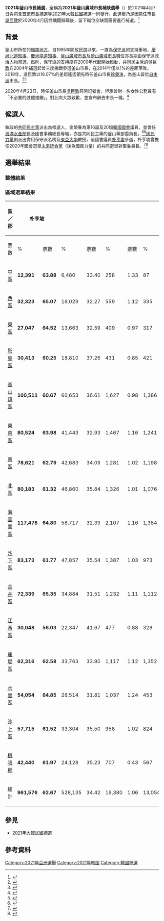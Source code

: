 {{Infobox Election
|election_name      = 2021年釜山市長補選
|country            = Busan
|type               = legislative 
|ongoing            = no
|previous_election  = 2018年大韓民國地方選舉
|previous_year      = 2018
|next_election      = 2022年大韓民國地方選舉
|next_year          = 2022
|election_date      = 2021年4月7日
|turnout            = 52.65%
|image1             = [[File:Mayor_of_Busan_Park_Heong-joon_taking_a_commemorative_photo_with_the_Speaker_of_the_National_Assembly.png|110x150px]]
|candidate1         = [[朴亨埈|朴亨埈]] [[File:Check_mark.svg|22px]]
|party1             = {{PPP}}
|colour1            = e7001f
|popular_vote1      = '''961,576'''
|percentage1        = '''62.67%'''
|swing1             = {{increase}} 25.51%
|image2             = [[File:Kim_young-chun_2021.png|150x150px]]
|candidate2         = {{lk|金榮春|김영춘 (1962년)}}
|party2             = {{MPK}}
|colour2            = 004ea2
|popular_vote2      = 528,135
|percentage2        = 34.42%
|swing2             = {{decrease}} 20.81%
|title              = 市長
|before_election    = {{lk|李炳振 (1964年)|이병진 (1964년)|李炳振}}{{small|（代理）}}
|before_party       = [[無黨籍|無黨籍]]
|after_election     = [[朴亨埈|朴亨埈]]
|after_party        = {{PPP}}
| map_image         = 2021 Mayor of Busan by-election leads by tertiary division.svg 
| map_size          = 300px
| map_caption       = 準確至邑、面、洞級行政區的選舉結果地圖

}}
'''2021年釜山市長補選'''，全稱為'''2021年釜山廣域市長補缺選舉'''（{{Kor|k=2021년 부산광역시장 보궐선거|rm=}}）於2021年4月7日與包含[[2021年首爾市長補選|首爾市長補選]]等[[2021年大韓民國補選|2021年大韓民國補選]]一同舉行。此選舉乃是因原任市長[[吳巨敦|吳巨敦]]於2020年4月因性醜聞辭職後，留下職位空缺而需要進行補選。<ref>{{cite news|title=「與人會談時有不必要的肢體接觸」　性騷擾醜聞上身，南韓釜山市長吳巨敦被迫辭職|url=https://www.storm.mg/article/2555722|publisher=風傳媒|author=|date=2020-04-23|language=zh|accessdate=2021-04-08|archive-date=2020-05-29|archive-url=https://web.archive.org/web/20200529132947/https://www.storm.mg/article/2555722|dead-url=no}}</ref>

== 背景 ==
釜山市所在的[[嶺南地方|嶺南地方]]，自1995年開放民選以來，一直為[[保守派|保守派]]的支持重地，[[慶尚北道知事|慶尚北道知事]]、[[慶尚南道知事|慶尚南道知事]]、[[釜山廣域市長|釜山廣域市長]]及[[蔚山廣域市長|蔚山廣域市長]]職位亦長期由保守派政治人物當選。然則，保守派的支持度在2000年代起開始鬆動，[[共同民主党|共同民主党]]的[[吳巨敦|吳巨敦]]自2004年補選起曾三度挑戰參選釜山市長，在2014年僅以1%的差距落敗。2018年，吳巨敦以18.07%的差距遙遙領先時任釜山市長[[徐秉洙|徐秉洙]]，為釜山首位[[自由派|自由派]]市長。<ref>{{cite news |title=부산시장에 오거돈 당선…민주당 첫 단체장 기록(종합)|url=https://www.yna.co.kr/view/AKR20180614004751051 |publisher=Yonhap News|author=이종민|date=2018-06-14|language=ko}}</ref><ref>{{cite news |title=盧武鉉도 이루지 못한 ‘꿈’ 이룬 3전 4기의 오뚝이|url=http://monthly.chosun.com/client/news/viw.asp?ctcd=&nNewsNumb=201807100011 |publisher=朝鮮日報|author=조성호|date=2018-07|language=ko}}</ref>

2020年4月23日，時任釜山市長[[吳巨敦|吳巨敦]]召開記者會，坦承曾對一名女性公務員有「不必要的肢體接觸」，對此向大眾致歉，並宣布辭去市長一職。<ref>{{Cite news|url=https://www.rti.org.tw/news/view/id/2061075|title=涉性騷擾女公務員 釜山市長引咎辭職|publisher=中央廣播電臺|date=2020-04-23|accessdate=2021-04-25|archive-date=2021-04-28|archive-url=https://web.archive.org/web/20210428030521/https://www.rti.org.tw/news/view/id/2061075|dead-url=no}}</ref>

== 候選人 ==
執政的[[共同民主黨|共同民主黨]]派出{{lk|金榮春|김영춘 (1962년)}}為候選人，金榮春為第16屆及20屆[[韓國國會|韓國國會]]議員，並曾任[[韓國國土交通部|海洋水產部]]長及國會事務總長等職，亦是共同民主黨的釜山黨部委員長。<ref>{{cite news|title=김영춘 출마선언 “부산의 운명을 바꾸겠습니다”|url=http://www.gayailbo.com/news/articleView.html?idxno=7283|publisher=伽倻日報|author=신동열|date=2021-01-12|language=ko|accessdate=2021-04-08|archive-date=2021-01-25|archive-url=https://web.archive.org/web/20210125201523/http://www.gayailbo.com/news/articleView.html?idxno=7283|dead-url=no}}</ref><ref>{{cite news |title=김영춘, 부산시장 보선 출마선언…“가덕도 첫 삽 뜨겠다”|url=https://www.donga.com/news/Politics/article/all/20210112/104886857/1 |publisher=東亞日報|author=|date=2021-01-12|language=ko}}</ref>[[國民力量|國民力量]]則派出實用保守派名嘴及[[東亞大學_(韓國)|東亞大學]]教授，前國會議員[[朴亨埈|朴亨埈]]參選，朴亨埈曾擔任2020年國會選舉[[未來統合黨|未來統合黨]]（後為國民力量）的共同選舉對策委員長。<ref>{{cite news |title=박형준, 부산시장 출마 선언…"정권교체 힘 되겠다"|url=https://biz.chosun.com/site/data/html_dir/2020/12/15/2020121502165.html |publisher=朝鮮日報|author=김민우|date=2020-12-15|language=ko}}</ref><ref>{{cite news|title=박형준 “정권 교체 힘되는 부산시장” 출마 선언…야권 출사표 속속|url=http://www.hani.co.kr/arti/politics/assembly/974271.html|publisher=韓民族|author=장나래|date=2020-12-15|language=ko|accessdate=2021-04-08|archive-date=2021-02-07|archive-url=https://web.archive.org/web/20210207025635/http://www.hani.co.kr/arti/politics/assembly/974271.html|dead-url=no}}</ref>

== 選舉結果 ==
=== 整體結果 ===
{{Election box begin | title=[[2021年大韓民國補選|2021年大韓民國補選]]：釜山廣域市長}}
{{Election box candidate with party link|
  |party      = 國民力量
  |candidate  = {{lk|朴亨埈|박형준 (1960년)}}
  |votes      = 961,576
  |percentage = 62.67%
  |change     = +25.51%
  |當選       = yes
}}
{{Election box candidate with party link|
  |party      = 共同民主黨
  |candidate  = {{lk|金榮春|김영춘 (1962년)}}
  |votes      = 528,135
  |percentage = 34.42%
  |change     = -20.81%
}}
{{Election box candidate|
  |party      = {{lk|自由民主黨 (2020年韓國)|자유민주당 (대한민국, 2020년)|自由民主黨}}
  |colour     = #073686
  |candidate  = {{lk|鄭奎載|정규재}}
  |votes      = 16,380
  |percentage = 1.06%
  |change     = 
}}
{{Election box candidate with party link|
  |party      = 進步黨 (韓國)
  |candidate  = {{lk|盧正炫|노정현}}
  |votes      = 13,054
  |percentage = 0.85%
  |change     = 
}}
{{Election box candidate|
  |party      = {{lk|未來黨 (韓國)|미래당 (대한민국)|未來黨}}
  |colour     = #2e3192
  |candidate  = 孫尙佑
  |votes      = 7,933
  |percentage = 0.51%
  |change     = 
}}
{{Election box candidate with party link|
  |party      = 民生黨
  |candidate  = {{lk|裴俊炫|배준현}}
  |votes      = 7,251
  |percentage = 0.47%
  |change     = 
}}
{{Election box majority|
  |votes      = 433,441
  |percentage = 28.25%
  |change     = 
}}
{{Election box turnout|
  |votes      = 1,546,051
  |percentage = 52.65%
  |change     = 
}}
{{Election box registered electors
   |reg. electors = 2,936,301
}}

{{Election box end}}

=== 區域選舉結果 ===
{| class="wikitable sortable" style="text-align:right; font-size:95%"
|-
! rowspan=2| 區／郡
! colspan=2| [[朴亨埈|朴亨埈]]
! colspan=2| {{lk|金榮春|김영춘 (1962년)}}
! colspan=2| {{lk|鄭奎載|정규재}}
! colspan=2| {{lk|盧正炫|노정현}}
! colspan=2| 孫尙佑
! colspan=2| {{lk|裴俊炫|배준현}}
! rowspan=2| 總有效票
|-
! 票數 !! % !! 票數 !! % !! 票數 !! % !! 票數 !! % !! 票數 !! % !! 票數 !! % 
|-
! [[中區_(釜山)|中區]]
| bgcolor=#ff9097|'''12,391'''|| bgcolor=#ff9097|'''63.88''' || 6,480 || 33.40 || 258 || 1.33 || 87 || 0.44 || 101 || 0.52 || 80 || 0.41 || 19,397
|-
! [[西區_(釜山)|西區]]
| bgcolor=#ff9097|'''32,323'''|| bgcolor=#ff9097|'''65.07''' || 16,029 || 32.27 || 559 || 1.12 || 335 || 0.67 || 242 || 0.48 || 179 || 0.36 || 49,667
|-
! [[東區_(釜山)|東區]]
| bgcolor=#ff9097|'''27,047'''|| bgcolor=#ff9097|'''64.52''' || 13,663 || 32.59 || 409 || 0.97 || 317 || 0.75 || 195 || 0.44 || 284 || 0.67 || 41,915
|-
! [[影島區|影島區]]
| bgcolor=#ff9097|'''30,413'''|| bgcolor=#ff9097|'''60.25''' || 18,810 || 37.26 || 431 || 0.85 || 421 || 0.83 || 236 || 0.44 || 161 || 0.31 || 50,472
|-
! [[釜山鎮區|釜山鎮區]]
| bgcolor=#ff9097|'''100,511'''|| bgcolor=#ff9097|'''60.67''' || 60,653 || 36.61 || 1,627 || 0.98 || 1,386 || 0.83 || 737 || 0.44 || 736 || 0.44 || 165,650
|-
! [[東萊區|東萊區]]
| bgcolor=#ff9097|'''80,524'''|| bgcolor=#ff9097|'''63.98''' || 41,443 || 32.93 || 1,467 || 1.16 || 1,241 || 0.98 || 671 || 0.53 || 497 || 0.39 || 125,843
|-
! [[南區_(釜山)|南區]]
| bgcolor=#ff9097|'''78,621'''|| bgcolor=#ff9097|'''62.79''' || 42,683 || 34.09 || 1,281 || 1.02 || 1,198 || 0.95 || 722 || 0.57 || 693 || 0.55 || 125,198
|-
! [[北區_(釜山)|北區]]
| bgcolor=#ff9097|'''80,183'''|| bgcolor=#ff9097|'''61.32''' || 46,860 || 35.84 || 1,326 || 1.01 || 1,076 || 0.82 || 766 || 0.58 || 536 || 0.40 || 130,747
|-
! [[海雲臺區|海雲臺區]]
| bgcolor=#ff9097|'''117,478'''|| bgcolor=#ff9097|'''64.80''' || 58,717 || 32.39 || 2,107 || 1.16 || 1,384 || 0.76 || 867 || 0.47 || 727 || 0.40 || 181,280
|-
! [[沙下區|沙下區]]
| bgcolor=#ff9097|'''83,173'''|| bgcolor=#ff9097|'''61.77''' || 47,857 || 35.54 || 1,387 || 1.03 || 973 || 0.72 || 711 || 0.52 || 545 || 0.40 || 134,646
|-
! [[金井區|金井區]]
| bgcolor=#ff9097|'''72,339'''|| bgcolor=#ff9097|'''65.35''' || 34,884 || 31.51 || 1,232 || 1.11 || 1,112 || 1.00 || 643 || 0.58 || 479 || 0.43 || 110,689
|-
! [[江西區_(釜山)|江西區]]
| bgcolor=#ff9097|'''30,048'''|| bgcolor=#ff9097|'''56.03''' || 22,347 || 41.67 || 477 || 0.88 || 328 || 0.61 || 267 || 0.49 || 160 || 0.29 || 53,627
|-
! [[蓮堤區|蓮堤區]]
| bgcolor=#ff9097|'''62,316'''|| bgcolor=#ff9097|'''62.58''' || 33,763 || 33.90 || 1,117 || 1.12 || 1,352 || 1.35 || 488 || 0.49 || 539 || 0.54 || 99,575
|-
! [[水營區|水營區]]
| bgcolor=#ff9097|'''54,054'''|| bgcolor=#ff9097|'''64.85''' || 26,514 || 31.81 || 1,037 || 1.24 || 453 || 0.54 || 387 || 0.46 || 902 || 1.08 || 83,347
|-
! [[沙上區|沙上區]]
| bgcolor=#ff9097|'''57,715'''|| bgcolor=#ff9097|'''61.52''' || 33,304 || 35.50 || 958 || 1.02 || 824 || 0.87 || 566 || 0.60 || 434 || 0.46 || 93,801 
|-
! [[機張郡|機張郡]]
| bgcolor=#ff9097|'''42,440'''|| bgcolor=#ff9097|'''61.97''' || 24,128 || 35.23 || 707 || 0.43 || 567 || 0.82 || 334 || 0.48 || 299 || 0.43 || 68,475
|-
! 總計
! bgcolor=#ff9097|'''961,576'''|| bgcolor=#ff9097|'''62.67''' || 528,135 || 34.42 || 16,380 || 1.06 || 13,054 || 0.85 || 7,933 || 0.51 || 7,251 || 0.47 || 1,534,329
|}

== 參見 ==
* [[2021年大韓民國補選|2021年大韓民國補選]]

== 參考資料 ==
{{reflist}}

{{大韓民國選舉}}

[[Category:2021年亞洲選舉|Category:2021年亞洲選舉]]
[[Category:2021年韩国|Category:2021年韩国]]
[[Category:韓國補選|Category:韓國補選]]